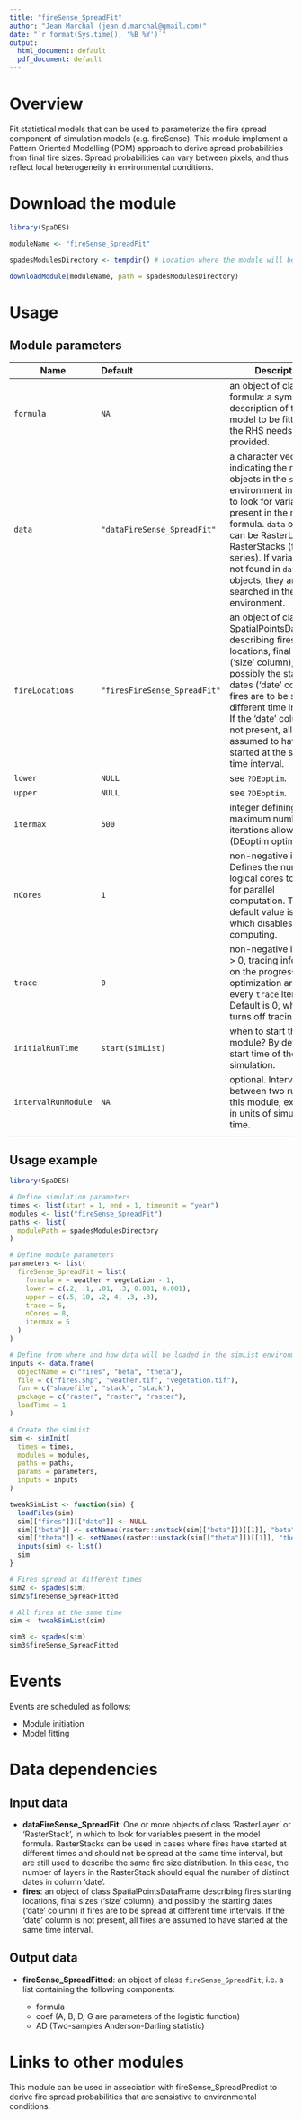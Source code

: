```yaml
---
title: "fireSense_SpreadFit"
author: "Jean Marchal (jean.d.marchal@gmail.com)"
date: "`r format(Sys.time(), '%B %Y')`"
output:
  html_document: default
  pdf_document: default
---
```


# Overview
Fit statistical models that can be used to parameterize the fire spread component of simulation models (e.g. fireSense). This module implement a Pattern Oriented Modelling (POM) approach to derive spread probabilities from final fire sizes. Spread probabilities can vary between pixels, and thus reflect local heterogeneity in environmental conditions.

# Download the module
```r
library(SpaDES)

moduleName <- "fireSense_SpreadFit"

spadesModulesDirectory <- tempdir() # Location where the module will be downloaded

downloadModule(moduleName, path = spadesModulesDirectory)
```

# Usage
## Module parameters
Name|Default|Description
----|:-------|---------------------------------------------------------------------
`formula`|`NA`|an object of class formula: a symbolic description of the model to be fitted. Only the RHS needs to be provided.
`data`|`"dataFireSense_SpreadFit"`|a character vector indicating the names of objects in the `simList` environment in which to look for variables present in the model formula. `data` objects can be RasterLayers or RasterStacks (for time series). If variables are not found in `data` objects, they are searched in the `simList` environment.
`fireLocations`|`"firesFireSense_SpreadFit"`|an object of class SpatialPointsDataFrame describing fires starting locations, final sizes ('size' column), and possibly the starting dates ('date' column) if fires are to be spread at different time intervals. If the 'date' column is not present, all fires are assumed to have started at the same time interval.
`lower`|`NULL`|see `?DEoptim`.
`upper`|`NULL`|see `?DEoptim`.
`itermax`|`500`|integer defining the maximum number of iterations allowed (DEoptim optimizer).
`nCores`|`1`|non-negative integer. Defines the number of logical cores to be used for parallel computation. The default value is 1, which disables parallel computing.
`trace`|`0`|non-negative integer. If > 0, tracing information on the progress of the optimization are printed every `trace` iteration. Default is 0, which turns off tracing.
`initialRunTime`|`start(simList)`|when to start this module? By default, the start time of the simulation.
`intervalRunModule`|`NA`|optional. Interval between two runs of this module, expressed in units of simulation time.
|||

## Usage example
```r
library(SpaDES)

# Define simulation parameters
times <- list(start = 1, end = 1, timeunit = "year")
modules <- list("fireSense_SpreadFit")
paths <- list(
  modulePath = spadesModulesDirectory
)

# Define module parameters
parameters <- list(
  fireSense_SpreadFit = list(
    formula = ~ weather + vegetation - 1,
    lower = c(.2, .1, .01, .3, 0.001, 0.001),
    upper = c(.5, 10, .2, 4, .3, .3),
    trace = 5,
    nCores = 8,
    itermax = 5
  )
)

# Define from where and how data will be loaded in the simList environment
inputs <- data.frame(
  objectName = c("fires", "beta", "theta"),
  file = c("fires.shp", "weather.tif", "vegetation.tif"),
  fun = c("shapefile", "stack", "stack"),
  package = c("raster", "raster", "raster"),
  loadTime = 1
)

# Create the simList
sim <- simInit(
  times = times,
  modules = modules,
  paths = paths,
  params = parameters,
  inputs = inputs
)

tweakSimList <- function(sim) {
  loadFiles(sim)
  sim[["fires"]][["date"]] <- NULL
  sim[["beta"]] <- setNames(raster::unstack(sim[["beta"]])[[1]], "beta")
  sim[["theta"]] <- setNames(raster::unstack(sim[["theta"]])[[1]], "theta")
  inputs(sim) <- list()
  sim
}

# Fires spread at different times
sim2 <- spades(sim)
sim2$fireSense_SpreadFitted

# All fires at the same time
sim <- tweakSimList(sim)

sim3 <- spades(sim)
sim3$fireSense_SpreadFitted
```

# Events
Events are scheduled as follows:

- Module initiation
- Model fitting

# Data dependencies
## Input data
- **dataFireSense_SpreadFit**: One or more objects of class 'RasterLayer' or 'RasterStack', in which to look for variables present in the model formula. RasterStacks can be used in cases where fires have started at different times and should not be spread at the same time interval, but are still used to describe the same fire size distribution. In this case, the number of layers in the RasterStack should equal the number of distinct dates in column 'date'.
- **fires**: an object of class SpatialPointsDataFrame describing fires starting locations, final sizes ('size' column), and possibly the starting dates ('date' column) if fires are to be spread at different time intervals. If the 'date' column is not present, all fires are assumed to have started at the same time interval.

## Output data
- **fireSense_SpreadFitted**: an object of class `fireSense_SpreadFit`, i.e. a list containing the following components:

    - formula
    - coef (A, B, D, G are parameters of the logistic function)
    - AD (Two-samples Anderson-Darling statistic)

# Links to other modules
This module can be used in association with fireSense_SpreadPredict to derive fire spread probabilities that are sensistive to environmental conditions.

